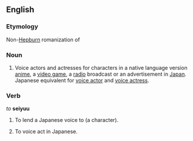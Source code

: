 ==English==
{{wikipedia}}

===Etymology===
Non-[[Hepburn]] romanization of {{etyl|ja}} {{term|声優||tr=seiyū}}

===Noun===
{{en-noun|pl=seiyuu}} 

# Voice actors and actresses for characters in a native language version [[anime]], a [[video game]], a [[radio]] broadcast or an advertisement in [[Japan]].  Japanese equivalent for [[voice actor]] and [[voice actress]].

===Verb===
''to'' '''seiyuu'''

# {{transitive}} To lend a Japanese voice to (a character).
# {{intransitive}} To voice act in Japanese.